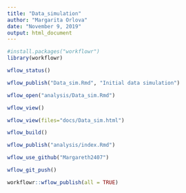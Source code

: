 ---
title: "Data_simulation"
author: "Margarita Orlova"
date: "November 9, 2019"
output: html_document
---

```{r}
#install.packages("workflowr")
library(workflowr)
```

```{r}
wflow_status()
```

```{r}
wflow_publish("Data_sim.Rmd", "Initial data simulation")
```

```{r}
wflow_open("analysis/Data_sim.Rmd")
```


```{r}
wflow_view()
```


```{r}
wflow_view(files="docs/Data_sim.html")
```


```{r}
wflow_build()
```

```{r}
wflow_publish("analysis/index.Rmd")
```

```{r}
wflow_use_github("Margareth2407")
```


```{r}
wflow_git_push()
```


```{r}
workflowr::wflow_publish(all = TRUE)
```


